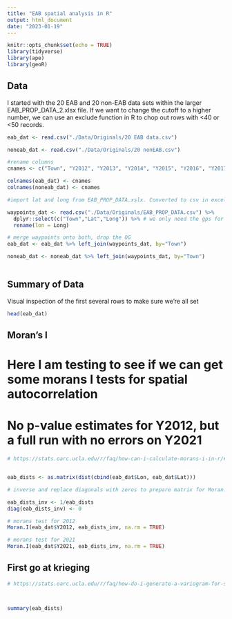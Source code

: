 ```yaml
---
title: "EAB spatial analysis in R"
output: html_document
date: "2023-01-19"
---
```


```r
knitr::opts_chunk$set(echo = TRUE)
library(tidyverse)
library(ape)
library(geoR)
```

## Data

I started with the 20 EAB and 20 non-EAB data sets within the larger EAB_PROP_DATA_2.xlsx file. If we want to change the cutoff to a higher number, we can use an exclude function in R to chop out rows with <40 or <50 records.


```r


eab_dat <- read.csv("./Data/Originals/20 EAB data.csv")

noneab_dat <- read.csv("./Data/Originals/20 nonEAB.csv")

#rename columns
cnames <- c("Town", "Y2012", "Y2013", "Y2014", "Y2015", "Y2016", "Y2017", "Y2018", "Y2019", "Y2020", "Y2021", "Y2022", "Totals")

colnames(eab_dat) <- cnames
colnames(noneab_dat) <- cnames

#import lat and long from EAB_PROP_DATA.xslx. Converted to csv in excel to avoid import issues

waypoints_dat <- read.csv("./Data/Originals/EAB_PROP_DATA.csv") %>% 
  dplyr::select(c("Town","Lat","Long")) %>% # we only need the gps for towns from this dataset
  rename(lon = Long)

# merge waypoints onto both, drop the OG
eab_dat <- eab_dat %>% left_join(waypoints_dat, by="Town") 

noneab_dat <- noneab_dat %>% left_join(waypoints_dat, by="Town")
   
```

## Summary of Data

Visual inspection of the first several rows to make sure we're all set

```r
head(eab_dat)

```

## Moran's I

# Here I am testing to see if we can get some morans I tests for spatial autocorrelation
# No p-value estimates for Y2012, but a full run with no errors on Y2021

```r
# https://stats.oarc.ucla.edu/r/faq/how-can-i-calculate-morans-i-in-r/#:~:text=Moran's%20I%20is%20a%20measure,and%20then%20library(ape).


eab_dists <- as.matrix(dist(cbind(eab_dat$Lon, eab_dat$Lat)))

# inverse and replace diagonals with zeros to prepare matrix for Moran.I

eab_dists_inv <- 1/eab_dists
diag(eab_dists_inv) <- 0

# morans test for 2012
Moran.I(eab_dat$Y2012, eab_dists_inv, na.rm = TRUE)

# morans test for 2021
Moran.I(eab_dat$Y2021, eab_dists_inv, na.rm = TRUE)

```

## First go at krieging

```r
# https://stats.oarc.ucla.edu/r/faq/how-do-i-generate-a-variogram-for-spatial-data-in-r/



summary(eab_dists)

```

